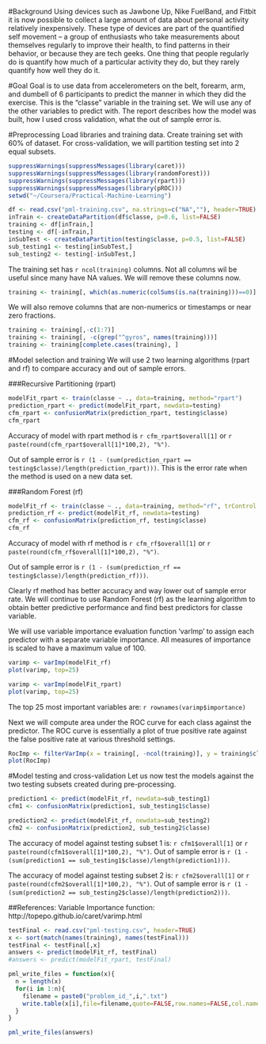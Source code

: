 #Background
Using devices such as Jawbone Up, Nike FuelBand, and Fitbit it is now possible to collect a large amount of data about personal activity relatively inexpensively. These type of devices are part of the quantified self movement – a group of enthusiasts who take measurements about themselves regularly to improve their health, to find patterns in their behavior, or because they are tech geeks. One thing that people regularly do is quantify how much of a particular activity they do, but they rarely quantify how well they do it. 

#Goal
Goal is to use data from accelerometers on the belt, forearm, arm, and dumbell of 6 participants to predict the manner in which they did the exercise. This is the "classe" variable in the training set. We will use any of the other variables to predict with. The report describes how the model was built, how I used cross validation, what the out of sample error is. 

#Preprocessing
Load libraries and training data. Create training set with 60% of dataset. For cross-validation, we will partition testing set into 2 equal subsets.
```r

suppressWarnings(suppressMessages(library(caret)))
suppressWarnings(suppressMessages(library(randomForest)))
suppressWarnings(suppressMessages(library(rpart)))
suppressWarnings(suppressMessages(library(pROC)))
setwd("~/Coursera/Practical-Machine-Learning")

df <- read.csv("pml-training.csv", na.strings=c("NA",""), header=TRUE)
inTrain <- createDataPartition(df$classe, p=0.6, list=FALSE)
training <- df[inTrain,]
testing <- df[-inTrain,]
inSubTest <- createDataPartition(testing$classe, p=0.5, list=FALSE)
sub_testing1 <- testing[inSubTest,]
sub_testing2 <- testing[-inSubTest,]

```

The training set has `r ncol(training)` columns. Not all columns wil be useful since many have NA values. We will remove these columns now.
```r
training <- training[, which(as.numeric(colSums(is.na(training)))==0)]
```

We will also remove columns that are non-numerics or timestamps or near zero fractions.
```r
training <- training[,-c(1:7)]
training <- training[, -c(grep("^gyros", names(training)))]
training <- training[complete.cases(training), ]
```

#Model selection and training
We will use 2 two learning algorithms (rpart and rf) to compare accuracy and out of sample errors.

###Recursive Partitioning (rpart)
```r
modelFit_rpart <- train(classe ~ ., data=training, method="rpart") 
prediction_rpart <- predict(modelFit_rpart, newdata=testing)
cfm_rpart <- confusionMatrix(prediction_rpart, testing$classe)
cfm_rpart

```
Accuracy of model with rpart method is `r cfm_rpart$overall[1]` or `r paste(round(cfm_rpart$overall[1]*100,2), "%")`.

Out of sample error is `r (1 - (sum(prediction_rpart == testing$classe)/length(prediction_rpart)))`. This is the error rate when the method is used on a new data set.

###Random Forest (rf)
```r
modelFit_rf <- train(classe ~ ., data=training, method="rf", trControl = trainControl(method="cv", number=4)) 
prediction_rf <- predict(modelFit_rf, newdata=testing)
cfm_rf <- confusionMatrix(prediction_rf, testing$classe)
cfm_rf

```

Accuracy of model with rf method is `r cfm_rf$overall[1]` or `r paste(round(cfm_rf$overall[1]*100,2), "%")`.

Out of sample error is `r (1 - (sum(prediction_rf == testing$classe)/length(prediction_rf)))`.

Clearly rf method has better accuracy and way lower out of sample error rate. We will continue to use Random Forest (rf) as the learning algorithm to obtain better predictive performance and find best predictors for classe variable.

We will use variable importance evaluation function 'varImp' to assign each predictor with a separate variable importance. All measures of importance is scaled to have a maximum value of 100. 

```r
varimp <- varImp(modelFit_rf)
plot(varimp, top=25)

varimp <- varImp(modelFit_rpart)
plot(varimp, top=25)

```

The top 25 most important variables are:
`r rownames(varimp$importance)`

Next we will compute area under the ROC curve for each class against the predictor. The ROC curve is essentially a plot of true positive rate against the false positive rate at various threshold settings.
```r
RocImp <- filterVarImp(x = training[, -ncol(training)], y = training$classe)
plot(RocImp)

```

#Model testing and cross-validation
Let us now test the models against the two testing subsets created during pre-processing.
```r
prediction1 <- predict(modelFit_rf, newdata=sub_testing1)
cfm1 <- confusionMatrix(prediction1, sub_testing1$classe)

prediction2 <- predict(modelFit_rf, newdata=sub_testing2)
cfm2 <- confusionMatrix(prediction2, sub_testing2$classe)

```

The accuracy of model against testing subset 1 is: `r cfm1$overall[1]` or `r paste(round(cfm1$overall[1]*100,2), "%")`. Out of sample error is `r (1 - (sum(prediction1 == sub_testing1$classe)/length(prediction1)))`.


The accuracy of model against testing subset 2 is: `r cfm2$overall[1]` or `r paste(round(cfm2$overall[1]*100,2), "%")`. Out of sample error is `r (1 - (sum(prediction2 == sub_testing2$classe)/length(prediction2)))`.

##References:
Variable Importance function: http://topepo.github.io/caret/varimp.html

```r
testFinal <- read.csv("pml-testing.csv", header=TRUE)
x <- sort(match(names(training), names(testFinal)))
testFinal <- testFinal[,x]
answers <- predict(modelFit_rf, testFinal)
#answers <- predict(modelFit_rpart, testFinal)

pml_write_files = function(x){
  n = length(x)
  for(i in 1:n){
    filename = paste0("problem_id_",i,".txt")
    write.table(x[i],file=filename,quote=FALSE,row.names=FALSE,col.names=FALSE)
  }
}

pml_write_files(answers)

```


